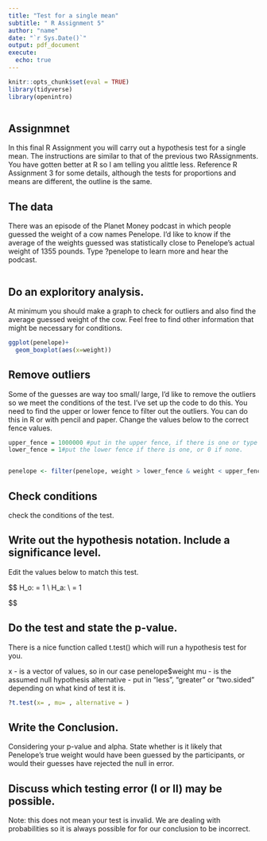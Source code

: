 ```yaml
---
title: "Test for a single mean"
subtitle: " R Assignment 5" 
author: "name"
date: "`r Sys.Date()`"
output: pdf_document
execute: 
  echo: true
---
```


```r
knitr::opts_chunk$set(eval = TRUE)
library(tidyverse)
library(openintro)



```

## Assignmnet

In this final R Assignment you will carry out a hypothesis test for a single mean. The instructions are similar to that of the previous two RAssignments. You have gotten better at R so I am telling you alittle less. Reference R Assignment 3 for some details, although the tests for proportions and means are different, the outline is the same.

## The data

There was an episode of the Planet Money podcast in which people guessed the weight of a cow names Penelope. I'd like to know if the average of the weights guessed was statistically close to Penelope's actual weight of 1355 pounds. Type ?penelope to learn more and hear the podcast. 

```r


```


## Do an exploritory analysis. 

At minimum you should make a graph to check for outliers and also find the average guessed weight of the cow. Feel free to find other information that might be necessary for conditions.  

```r
ggplot(penelope)+
  geom_boxplot(aes(x=weight))
```

## Remove outliers

Some of the guesses are way too small/ large, I'd like to remove the outliers so we meet the conditions of the test. I've set up the code to do this. You need to find the upper or lower fence to filter out the outliers. You can do this in R or with pencil and paper. Change the values below to the correct fence values. 

```r
upper_fence = 1000000 #put in the upper fence, if there is one or type 10000000 if none. "
lower_fence = 1#put the lower fence if there is one, or 0 if none. 


penelope <- filter(penelope, weight > lower_fence & weight < upper_fence )

```

## Check conditions

check the conditions of the test. 



## Write out the hypothesis notation. Include a significance level.

Edit the values below to match this test. 

$$
H_o: \mu = 1 \\ H_a: \mu \ne 0 \\ \alpha = 1

$$

## Do the test and state the p-value. 

There is a nice function called t.test() which will run a hypothesis test for you. 

x - is a vector of values, so in our case penelope$weight
mu - is the assumed null hypothesis
alternative - put in "less", "greater" or "two.sided" depending on what kind of test it is. 

```r
?t.test(x= , mu= , alternative = )

```

## Write the Conclusion.

Considering your p-value and alpha. State whether is it likely that Penelope's true weight would have been guessed by the participants, or would their guesses have rejected the null in error. 


## Discuss which testing error (I or II) may be possible.

Note: this does not mean your test is invalid. We are dealing with probabilities so it is always possible for for our conclusion to be incorrect. 



